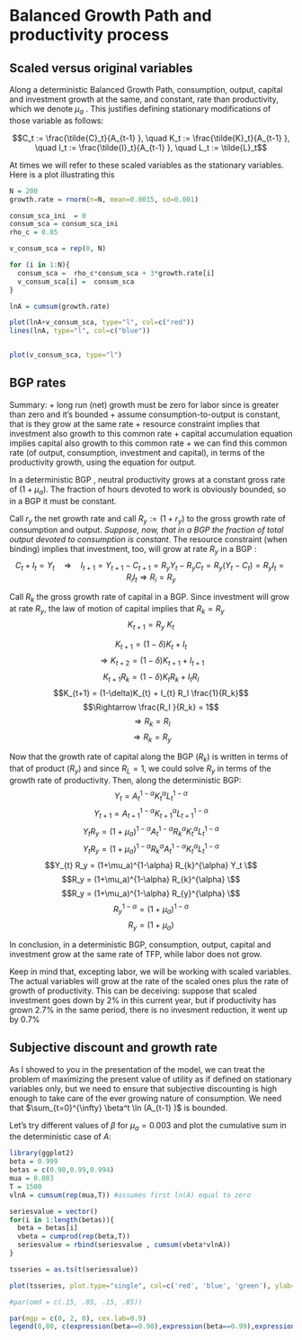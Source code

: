 Balanced Growth Path and productivity process
========================================================

## Scaled versus original variables

Along a deterministic Balanced Growth Path, consumption, output, capital and investment growth at the same, and constant, rate than productivity, which we denote  $\mu_a$ . This justifies
defining stationary modifications of those variable as follows:

$$C_t := \frac{\tilde{C}_t}{A_{t-1}  }, \quad  K_t := \frac{\tilde{K}_t}{A_{t-1} }, \quad  I_t := \frac{\tilde{I}_t}{A_{t-1} }, \quad L_t := \tilde{L}_t$$

At times we will refer to these scaled variables as the stationary variables. Here is a plot illustrating this

```r
N = 200
growth.rate = rnorm(n=N, mean=0.0015, sd=0.001)

consum_sca_ini  = 0
consum_sca = consum_sca_ini
rho_c = 0.85

v_consum_sca = rep(0, N)

for (i in 1:N){
  consum_sca =  rho_c*consum_sca + 3*growth.rate[i]
  v_consum_sca[i] =  consum_sca
}

lnA = cumsum(growth.rate)

plot(lnA+v_consum_sca, type="l", col=c("red"))
lines(lnA, type="l", col=c("blue"))


plot(v_consum_sca, type="l")

```




## BGP rates 

Summary:
+ long run (net) growth must be zero for labor since is greater than zero and it's bounded
+ assume consumption-to-output is constant, that is they grow at the same rate
+ resource constraint implies that investment also growth to this common rate
+ capital accumulation equation implies capital also growth to this common rate
+ we can find this common rate (of output, consumption, investment and capital), in terms of the productivity growth,  using the equation for output.

In a deterministic BGP , neutral productivity grows at a constant gross
rate of $(1+\mu_a)$. The fraction of hours devoted to work is
obviously bounded, so in a BGP it must be constant.

Call $r_y$ the net growth rate and
call $R_y := (1+r_y)$ to the gross growth rate of consumption and
output. *Suppose, now, that in a BGP the fraction of total output
devoted to consumption is constant*. The resource constraint (when binding) implies that investment, too,
will grow at rate $R_y$ in a BGP :
$$C_t + I_t = Y_t \quad \Rightarrow \quad  I_{t+1} = Y_{t+1} - C_{t+1} = R_y Y_{t} - R_y C_{t} = R_y (Y_{t} -  C_{t}) = R_y I_{t} = R_i I_{t} \Rightarrow R_i = R_y$$

Call $R_k$ the gross growth rate of capital in a BGP. Since investment
will grow at rate $R_y$,
the law of motion of capital implies that
$R_k =  R_y$
$$K_{t+1} =  R_y  ~ K_t$$

$$K_{t+1} = (1-\delta) K_{t} +    I_t$$
$$\Rightarrow  K_{t+2} = (1-\delta) K_{t+1} +    I_{t+1}$$
$$K_{t+1} R_k = (1-\delta)K_{t} R_k  +   I_{t} R_I $$
$$K_{t+1}  = (1-\delta)K_{t}   +    I_{t} R_I  \frac{1}{R_k}$$
$$\Rightarrow   \frac{R_I }{R_k} = 1$$
$$\Rightarrow R_k = R_I  $$
$$\Rightarrow R_k = R_y  $$

Now that the growth rate of capital along the BGP ($R_k$) is written in
terms of that of product ($R_y$) and since $R_L = 1$, we could solve
$R_y$ in terms of the growth rate of productivity. Then, along the deterministic BGP:
$$Y_t = A_{t}^{1-\alpha} K_t^{\alpha} L_t^{1-\alpha}$$
$$Y_{t+1} = A_{t+1}^{1-\alpha} K_{t+1}^{\alpha} L_{t+1}^{1-\alpha}$$
$$Y_{t} R_y = (1+\mu_a)^{1-\alpha} A_{t}^{1-\alpha} R_{k}^{\alpha} K_{t}^{\alpha} L_{t}^{1-\alpha}$$
$$Y_{t} R_y = (1+\mu_a)^{1-\alpha} R_{k}^{\alpha} A_{t}^{1-\alpha}  K_{t}^{\alpha} L_{t}^{1-\alpha}$$
$$Y_{t} R_y = (1+\mu_a)^{1-\alpha} R_{k}^{\alpha} Y_t \$$
$$R_y = (1+\mu_a)^{1-\alpha} R_{k}^{\alpha}  \$$
$$R_y = (1+\mu_a)^{1-\alpha} R_{y}^{\alpha}  \$$
$$R_y^{1-\alpha}  = (1+\mu_a)^{1-\alpha}$$
$$R_y  = (1+\mu_a) $$

In conclusion, in a deterministic BGP, consumption, output, capital and investment grow at the same rate of TFP, while labor does not grow.

Keep in mind that, excepting labor, we will be working with scaled variables. The actual variables will grow at the rate of the scaled ones plus the rate of growth of productivity. This can be deceiving: suppose that scaled investment goes down by 2\% in this current year, but if productivity has grown 2.7\%  in the same period, there is no invesment reduction, it went up by 0.7%

## Subjective discount and growth rate
As I showed to you in the presentation of the model, we can treat the problem of maximizing the present value of utility as if defined on stationary variables only, but we need to ensure that subjective discounting is high enough to take care of the ever growing nature of consumption. We need that $\sum_{t=0}^{\infty}  \beta^t  \ln (A_{t-1}  )$ is bounded.

Let's try different values of $\beta$ for $\mu_a=0.003$ and plot the cumulative sum in the deterministic case of $A$:

```r
library(ggplot2)
beta = 0.999
betas = c(0.98,0.99,0.994)
mua = 0.003
T = 1500
vlnA = cumsum(rep(mua,T)) #assumes first ln(A) equal to zero

seriesvalue = vector()
for(i in 1:length(betas)){
  beta = betas[i]
  vbeta = cumprod(rep(beta,T))
  seriesvalue = rbind(seriesvalue , cumsum(vbeta*vlnA))
}

tsseries = as.ts(t(seriesvalue))

plot(tsseries, plot.type="single", col=c('red', 'blue', 'green'), ylab=expression(sum(beta^t * ln(A), t==0,N)), xlab="N")

#par(omd = c(.15, .85, .15, .85))

par(mgp = c(0, 2, 0), cex.lab=0.9)
legend(0,80, c(expression(beta==0.98),expression(beta==0.99),expression(beta==0.994)), col=c('red', 'blue', 'green'), lty=1)

```


